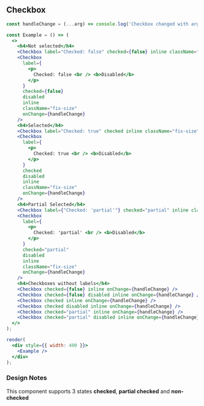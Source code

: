 
## Checkbox

```jsx live=true
const handleChange = (...arg) => console.log('Checkbox changed with arguments', ...arg);

const Example = () => (
  <>
    <h4>Not selected</h4>
    <Checkbox label="Checked: false" checked={false} inline className="fix-size" onChange={handleChange} />
    <Checkbox
      label={
        <p>
          Checked: false <br /> <b>Disabled</b>
        </p>
      }
      checked={false}
      disabled
      inline
      className="fix-size"
      onChange={handleChange}
    />
    <h4>Selected</h4>
    <Checkbox label="Checked: true" checked inline className="fix-size" onChange={handleChange} />
    <Checkbox
      label={
        <p>
          Checked: true <br /> <b>Disabled</b>
        </p>
      }
      checked
      disabled
      inline
      className="fix-size"
      onChange={handleChange}
    />
    <h4>Partial Selected</h4>
    <Checkbox label={"Checked: 'partial'"} checked="partial" inline className="fix-size" onChange={handleChange} />
    <Checkbox
      label={
        <p>
          Checked: 'partial' <br /> <b>Disabled</b>
        </p>
      }
      checked="partial"
      disabled
      inline
      className="fix-size"
      onChange={handleChange}
    />
    <h4>Checkboxes without labels</h4>
    <Checkbox checked={false} inline onChange={handleChange} />
    <Checkbox checked={false} disabled inline onChange={handleChange} />
    <Checkbox checked inline onChange={handleChange} />
    <Checkbox checked disabled inline onChange={handleChange} />
    <Checkbox checked="partial" inline onChange={handleChange} />
    <Checkbox checked="partial" disabled inline onChange={handleChange} />
  </>
);

render(
  <div style={{ width: 400 }}>
    <Example />
  </div>
);
```

### Design Notes

<DesignNotes>
  This component supports 3 states <b>checked</b>, <b>partial checked</b> and <b>non-checked</b>
</DesignNotes>
<Props componentName="Checkbox" />

